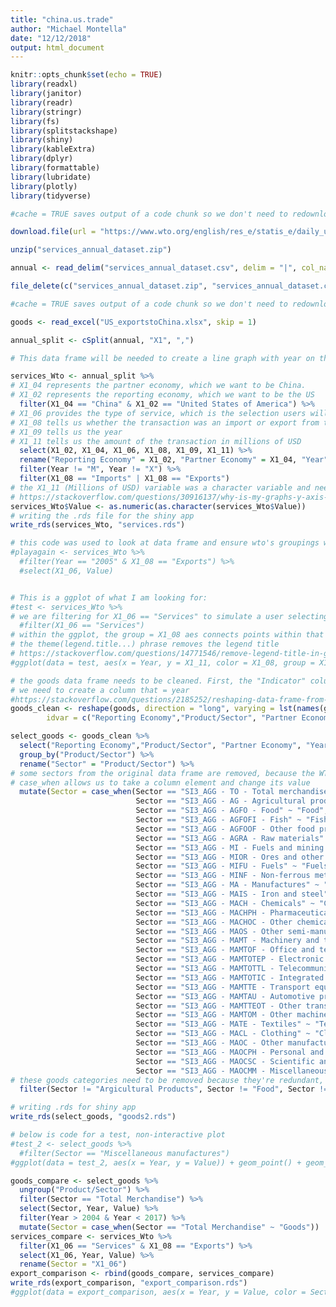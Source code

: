 ```yaml
---
title: "china.us.trade"
author: "Michael Montella"
date: "12/12/2018"
output: html_document
---
```


```r
knitr::opts_chunk$set(echo = TRUE)
library(readxl)
library(janitor)
library(readr)
library(stringr)
library(fs)
library(splitstackshape)
library(shiny)
library(kableExtra)
library(dplyr)
library(formattable)
library(lubridate)
library(plotly)
library(tidyverse)
```


```r

#cache = TRUE saves output of a code chunk so we don't need to redownload files each time we execute code chunk

download.file(url = "https://www.wto.org/english/res_e/statis_e/daily_update_e/services_annual_dataset.zip", destfile = "services_annual_dataset.zip")

unzip("services_annual_dataset.zip")

annual <- read_delim("services_annual_dataset.csv", delim = "|", col_names = FALSE, escape_double = FALSE)

file_delete(c("services_annual_dataset.zip", "services_annual_dataset.csv"))
```


```r
#cache = TRUE saves output of a code chunk so we don't need to redownload files each time we execute code chunk

goods <- read_excel("US_exportstoChina.xlsx", skip = 1)
```

```r
annual_split <- cSplit(annual, "X1", ",") 

# This data frame will be needed to create a line graph with year on the x-axis and millions of USD on the y-axis, with two lines representing either import or export. Users will be able to select the type of service they want to see the distinction for.

services_Wto <- annual_split %>%
# X1_04 represents the partner economy, which we want to be China. 
# X1_02 represents the reporting economy, which we want to be the US
  filter(X1_04 == "China" & X1_02 == "United States of America") %>%
# X1_06 provides the type of service, which is the selection users will later choose
# X1_08 tells us whether the transaction was an import or export from the US' perspective
# X1_09 tells us the year 
# X1_11 tells us the amount of the transaction in millions of USD
  select(X1_02, X1_04, X1_06, X1_08, X1_09, X1_11) %>%
  rename("Reporting Economy" = X1_02, "Partner Economy" = X1_04, "Year" = X1_09, "Value" = X1_11) %>%
  filter(Year != "M", Year != "X") %>%
  filter(X1_08 == "Imports" | X1_08 == "Exports")
# the X1_11 (Millions of USD) variable was a character variable and needed to be changed to a numeric variable; as a character variable, the y-axis in the ggplot was displaying out of ascending order
# https://stackoverflow.com/questions/30916137/why-is-my-graphs-y-axis-not-in-the-right-order
services_Wto$Value <- as.numeric(as.character(services_Wto$Value))
# writing the .rds file for the shiny app
write_rds(services_Wto, "services.rds")

# this code was used to look at data frame and ensure wto's groupings were not redundant 
#playagain <- services_Wto %>%
  #filter(Year == "2005" & X1_08 == "Exports") %>%
  #select(X1_06, Value)


# This is a ggplot of what I am looking for:
#test <- services_Wto %>%
# we are filtering for X1_06 == "Services" to simulate a user selecting "Services"
  #filter(X1_06 == "Services") 
# within the ggplot, the group = X1_08 aes connects points within that defined group. For this ggplot that means all import values are connected and all export values are connected
# the theme(legend.title...) phrase removes the legend title 
# https://stackoverflow.com/questions/14771546/remove-legend-title-in-ggplot
#ggplot(data = test, aes(x = Year, y = X1_11, color = X1_08, group = X1_08)) + geom_point() + geom_line() + labs(title = "US-China Trade in Services over Time") + ylab("Millions of USD") + xlab("Year") + theme(text = element_text(family = "Times New Roman", size = 14), panel.background = element_blank()) + theme(legend.title=element_blank())
```

```r
# the goods data frame needs to be cleaned. First, the "Indicator" column name should be "Reporting Economy", with only values = "United States of America"
# we need to create a column that = year
#https://stackoverflow.com/questions/2185252/reshaping-data-frame-from-wide-to-long-format  
goods_clean <- reshape(goods, direction = "long", varying = lst(names(goods)[4:20]), v.names = "Value", 
        idvar = c("Reporting Economy","Product/Sector", "Partner Economy"), timevar = "Year", times = 2001:2017) 

select_goods <- goods_clean %>%
  select("Reporting Economy","Product/Sector", "Partner Economy", "Year", "Value") %>%
  group_by("Product/Sector") %>%
  rename("Sector" = "Product/Sector") %>%
# some sectors from the original data frame are removed, because the WTO uses grouped categories, so some of the categories were redundnat
# case_when allows us to take a column element and change its value 
  mutate(Sector = case_when(Sector == "SI3_AGG - TO - Total merchandise" ~ "Total Merchandise", 
                            Sector == "SI3_AGG - AG - Agricultural products" ~ "Argicultural Products",
                            Sector == "SI3_AGG - AGFO - Food" ~ "Food",
                            Sector == "SI3_AGG - AGFOFI - Fish" ~ "Fish",
                            Sector == "SI3_AGG - AGFOOF - Other food products" ~ "Other Food",
                            Sector == "SI3_AGG - AGRA - Raw materials" ~ "Raw Materials",
                            Sector == "SI3_AGG - MI - Fuels and mining products" ~ "Fuels and Mining",
                            Sector == "SI3_AGG - MIOR - Ores and other minerals" ~ "Ores and Other Minerals",
                            Sector == "SI3_AGG - MIFU - Fuels" ~ "Fuels",
                            Sector == "SI3_AGG - MINF - Non-ferrous metals" ~ "Non-ferrous Metals",
                            Sector == "SI3_AGG - MA - Manufactures" ~ "Manufactures",
                            Sector == "SI3_AGG - MAIS - Iron and steel" ~ "Iron and Steel",
                            Sector == "SI3_AGG - MACH - Chemicals" ~ "Chemicals",
                            Sector == "SI3_AGG - MACHPH - Pharmaceuticals" ~ "Pharmaceuticals",
                            Sector == "SI3_AGG - MACHOC - Other chemicals" ~ "Other Chemicals",
                            Sector == "SI3_AGG - MAOS - Other semi-manufactures" ~ "Other Semi-manufactures",
                            Sector == "SI3_AGG - MAMT - Machinery and transport equipment" ~ "Machinery and Transport Equipment",
                            Sector == "SI3_AGG - MAMTOF - Office and telecom equipment" ~ "Office and Telecom Equipment",
                            Sector == "SI3_AGG - MAMTOTEP - Electronic data processing and office equipment" ~ "Electronic data processing and office equipment",
                            Sector == "SI3_AGG - MAMTOTTL - Telecommunications equipment" ~ "Telecommunications Equipment",
                            Sector == "SI3_AGG - MAMTOTIC - Integrated circuits and electronic components" ~ "Integrated circuits and electronic components",
                            Sector == "SI3_AGG - MAMTTE - Transport equipment" ~ "Transport equipment",
                            Sector == "SI3_AGG - MAMTAU - Automotive products" ~ "Automotive products",
                            Sector == "SI3_AGG - MAMTTEOT - Other transport equipment" ~ "Other transport equipment",
                            Sector == "SI3_AGG - MAMTOM - Other machinery" ~ "Other machinery",
                            Sector == "SI3_AGG - MATE - Textiles" ~ "Textiles",
                            Sector == "SI3_AGG - MACL - Clothing" ~ "Clothing",
                            Sector == "SI3_AGG - MAOC - Other manufactures" ~ "Other manufactures",
                            Sector == "SI3_AGG - MAOCPH - Personal and household goods" ~ "Personal and household goods",
                            Sector == "SI3_AGG - MAOCSC - Scientific and controlling instruments" ~ "Scientific and controlling instruments",
                            Sector == "SI3_AGG - MAOCMM - Miscellaneous manufactures" ~ "Miscellaneous manufactures")) %>%
# these goods categories need to be removed because they're redundant, grouping categories used by WTO
  filter(Sector != "Argicultural Products", Sector != "Food", Sector != "Fuels and Mining", Sector != "Manufactures", Sector != "Chemicals", Sector != "Machinery and Transport Equipment", Sector != "Office and Telecom Equipment", Sector != "Transport equipment", Sector != "Other manufactures")

# writing .rds for shiny app
write_rds(select_goods, "goods2.rds")

# below is code for a test, non-interactive plot
#test_2 <- select_goods %>%
  #filter(Sector == "Miscellaneous manufactures")
#ggplot(data = test_2, aes(x = Year, y = Value)) + geom_point() + geom_line() + labs(title = "US-China Trade in Goods over Time") + ylab("Millions of USD") + xlab("Year") + theme(text = element_text(family = "Times New Roman", size = 14), panel.background = element_blank()) + theme(legend.title=element_blank())  
```

```r
goods_compare <- select_goods %>%
  ungroup("Product/Sector") %>%
  filter(Sector == "Total Merchandise") %>%
  select(Sector, Year, Value) %>%
  filter(Year > 2004 & Year < 2017) %>%
  mutate(Sector = case_when(Sector == "Total Merchandise" ~ "Goods"))
services_compare <- services_Wto %>%
  filter(X1_06 == "Services" & X1_08 == "Exports") %>%
  select(X1_06, Year, Value) %>%
  rename(Sector = "X1_06")
export_comparison <- rbind(goods_compare, services_compare)
write_rds(export_comparison, "export_comparison.rds")
#ggplot(data = export_comparison, aes(x = Year, y = Value, color = Sector, group = Sector)) + geom_point() + geom_line() + labs(title = "US Exports to China") + ylab("Millions of USD") + xlab("Year") + theme(text = element_text(family = "Times New Roman", size = 14), panel.background = element_blank()) + theme(legend.title=element_blank())  
```

